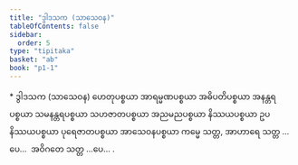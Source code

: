```yaml
---
title: "ဒွါဒသက (သာသေဝန)"
tableOfContents: false
sidebar:
  order: 5
type: "tipitaka"
basket: "ab"
book: "p1-1"
---
```



<DynamicBreadcrumb />

<Paragraph type="center" book="p1-1">
* ဒွါဒသက (သာသေဝန)
</Paragraph>

<Paragraph number="500" book="p1-1">
ဟေတုပစ္စယာ အာရမ္မဏပစ္စယာ အဓိပတိပစ္စယာ အနန္တရပစ္စယာ သမနန္တရပစ္စယာ သဟဇာတပစ္စယာ အညမညပစ္စယာ နိဿယပစ္စယာ ဥပနိဿယပစ္စယာ ပုရေဇာတပစ္စယာ အာသေဝနပစ္စယာ ကမ္မေ သတ္တ, အာဟာရေ သတ္တ …ပေ…  အဝိဂတေ သတ္တ …ပေ… .
</Paragraph>